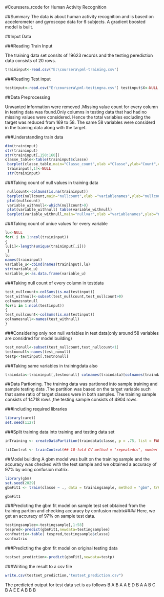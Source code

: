 #Couresera_rcode for Human Activity Recognition

##Summary
The data is about human activity recognition and is based on accelerometer and gyroscope data for 6 subjects.
A gradient boosted model is built.

##Input Data

###Reading Train Input

The training data set consits of 19623   records and the testing perediction data consists of 20 rows.
```{r}
traininput<-read.csv("E:\coursera\pml-training.csv") 
```


###Reading Test input
```{r}
testinput<-read.csv("E:\coursera\pml-testingna.csv") testinput$X<-NULL testinput$problem_id<-NULL
```

##Data Preprocessing

Unwanted information were removed .Missing value count for every column in testing data was found.Only columns in testing data that had had no missing values were considered.
Hence the total variables excluding the target was reduced from 169 to 58.
The same 58 variables were considerd in the training data along with the target.

###Understanding train data
```{r}
dim(traininput)
str(traininput)
str(traininput[,150:160]) 
classe_table<-table(traininput$classe)
 barplot(classe_table,main="Classe_count",xlab ="Classe",ylab="Count",col="blue")
 traininput[,1]<-NULL
 str(traininput)
```

###Taking count of null values in training data
```{r}
 nullcount<-colSums(is.na(traininput))
 barplot(nullcount,main="nullcount",xlab ="variablenames",ylab="nullcount",col="blue")
 plot(nullcount)
 variable_withnull<-which(nullcount>0)
 plot(variable_withnull) table(variable_withnull)
 barplot(variable_withnull,main="nullvar",xlab ="variablenames",ylab="nullcount",col="blue")
```

###Taking count of uniue values for every variable

```{r}
lu<-NULL 
for( i in 1:ncol(traininput)) 
{ 
lu[i]<-length(unique(traininput[,i]))
 } 
lu
names(traininput) 
variable_u<-cbind(names(traininput),lu)
str(variable_u) 
variable_u<-as.data.frame(variable_u)
```


###Taking null count of every column in testdata
```{r}
test_nullcount<-colSums(is.na(testinput)) 
test_withnull<-subset(test_nullcount,test_nullcount>0)
colnamesnotnull 
for(i in 1:ncol(testinput))
{ 
test_nullcount<-colSums(is.na(testinput)) 
colnamesnull<-names(test_withnull) 
}
```

###Considering only non null variables in test data(only around 58 variables are considred for model building) 
```{r}
test_nonull<-subset(test_nullcount,test_nullcount<1) 
testnonull<-names(test_nonull)
testp<-testinput[,testnonull]
```

###Taking same variables in trainingdata also
```{r}
traindata<-traininput[,testnonull] colnames(traindata)[colnames(traindata)=="traininput$classe"] <- "classe" str(traindata)
```


##Data Partioning.
The training data was partioned into sample training and sample testing data .The partition was based on the target variable such that 
same ratio of target classes were in both samples.
The training sample consists of   14718 rows   ,the testing sample consists of  4904 rows.

###Including required libraries
```{r}
library(caret) 
set.seed(1127)
```

###Split training data into training and testing data set
```{r}
inTraining <- createDataPartition(traindata$classe, p = .75, list = FALSE) trainingsample <- traindata[ inTraining,] testingsample <- traindata[-inTraining,]

fitControl <- trainControl(## 10-fold CV method = "repeatedcv", number = 10, ## repeated ten times repeats = 10)
```

##Model building 
A gbm model was built on the training sample and the accuracy was checked with the test sample and we obtained a accuracy of 97% by using confusion matrix.
```{r}
library(gbm)
set.seed(2029) 
gbmFit1 <- train(classe ~ ., data = trainingsample, method = "gbm", trControl = fitControl, ## This last option is actually one ## for gbm() that passes through verbose = FALSE)

gbmFit1
```

###Predicting the gbm fit model on sample test set obtained from the training partion and checking accuracy by confusion matrix####
Here, we get an accuracy of 97% on sample test data.

```{r}
testingsamplee<-testingsample[,1:58] 
tespred<-predict(gbmFit1,newdata=testingsamplee) 
confmatrix<-table( tespred,testingsample$classe)
confmatrix
```

###Predicting the gbm fit model on original testing data
```{r}
testset_prediction<-predict(gbmFit1,newdata=testp)
```

###Writing the result to a csv file
```{r}
write.csv(testset_prediction,"testset_prediction.csv")
```

The predicted output for test data set is as follows
B A B A A E D B A A B C B A E E A B B B
